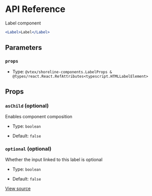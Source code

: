 # API Reference

Label component

```jsx
<Label>Label</Label>
```

## Parameters

### `props`

- Type: `@vtex/shoreline-components.LabelProps & @types/react.React.RefAttributes<typescript.HTMLLabelElement>`

## Props

### `asChild` (optional)

Enables component composition

- Type: `boolean`

- Default: `false`

### `optional` (optional)

Whether the input linked to this label is optional

- Type: `boolean`

- Default: `false`

[View source](https://github.com/vtex/shoreline/blob/71b8545fa/packages/components/src/label/label.tsx#L21)
